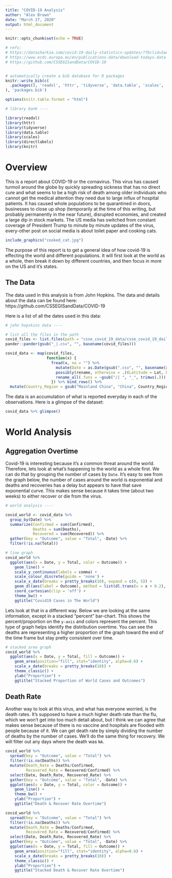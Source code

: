 ```yaml
---
title: "COVID-19 Analysis"
author: "Alex Brown"
date: "March 27, 2020"
output: html_document
---
```


```r
knitr::opts_chunk$set(echo = TRUE)
```

```r
# refs:
# https://datasharkie.com/covid-19-daily-statistics-updates/?fbclid=IwAR0EwXLIH_AiwEmU7KxOMyfgE83nmdLH34Dj5QCtOdFA78pTHRsdf2KRguQ
# https://www.ecdc.europa.eu/en/publications-data/download-todays-data-geographic-distribution-covid-19-cases-worldwide
# https://github.com/CSSEGISandData/COVID-19


# automatically create a bib database for R packages
knitr::write_bib(c(
  .packages(), 'readxl', 'httr', 'tidyverse', 'data.table', 'scales', 'directlabels', 'knitr'
), 'packages.bib')

options(knitr.table.format = "html")

# library bank ----

library(readxl)
library(httr)
library(tidyverse)
library(data.table)
library(scales)
library(directlabels)
library(knitr)
```

# Overview

This is a report about COVID-19 or the cornavirus. This virus has caused turmoil around the globe by quickly spreading sickness that has no direct cure and what seems to be a high risk of death among older individuals who cannot get the medical attention they need due to large influx of hospital patients. It has caused whole populations to be quarantined in doors, businesses to close up shop (temporarily at the time of this writing, but probably permanently in the near future), disrupted economies, and created a large dip in stock markets. The US media has switched from constant coverage of President Trump to minute by minute updates of the virus, every-other post on social media is about toilet paper and cooking cats.

```r

include_graphics("cooked_cat.jpg")

```

The purpose of this report is to get a general idea of how covid-19 is effecting the world and different populations. It will first look at the world as a whole, then break it down by different countries, and then focus in more on the US and it's states.

## The Data

The data used in this analysis is from John Hopkins. The data and details about the data can be found here: https://github.com/CSSEGISandData/COVID-19

Here is a list of all the dates used in this data:

```r
# john hopskins data ----

# list all the files in the path
covid_files <- list.files(path = "csse_covid_19_data/csse_covid_19_daily_reports", pattern = ".csv", full.names = T)
pander::pander(gsub("_|.csv", "", basename(covid_files)))

covid_data <- map(covid_files,
                  function(x) {
                    fread(x, na = "") %>%
                      mutate(Date = as.Date(gsub(".csv", "", basename(x)), format = "%m-%d-%Y")) %>% 
                      possibly(rename, otherwise = .)(Latitude = Lat, Longitude = Long_) %>% 
                      rename_all(.funs = ~gsub("/| ", "_", trimws(.)))
                    }) %>% bind_rows() %>%
  mutate(Country_Region = gsub("Mainland China", "China", Country_Region))

```

The data is an accumulation of what is reported everyday in each of the observations. Here is a glimpse of the dataset:

```r
covid_data %>% glimpse()
```

# World Analysis

## Aggregation Overtime

Covid-19 is interesting because it's a common threat around the world. Therefore, lets look at what's happening to the world as a whole first. We can do that by grouping the number of cases by `Date`. It's easy to see from the graph below, the number of cases around the world is exponential and deaths and recoveries has a delay but appears to have that save exponential curve. This makes sense because it takes time (about two weeks) to either recover or die from the virus.

```r
# world analysis ----

covid_world <- covid_data %>%
  group_by(Date) %>%
  summarize(Confirmed = sum(Confirmed),
            Deaths = sum(Deaths),
            Recovered = sum(Recovered)) %>% 
  gather(key = "Outcome", value = "Total", -Date) %>% 
  filter(!is.na(Total))

# line graph
covid_world %>% 
  ggplot(aes(x = Date, y = Total, color = Outcome)) +
    geom_line() +
    scale_y_continuous(labels = comma) +
    scale_colour_discrete(guide = 'none') +
    scale_x_date(breaks = pretty_breaks(10), expand = c(0, 5)) +
    geom_dl(aes(label = Outcome), method = list(dl.trans(x = x + 0.2), "last.points", cex = 0.8)) +
    coord_cartesian(clip = 'off') +
    theme_bw() +
    ggtitle("Covid19 Cases in The World")
```

Lets look at that in a different way. Below we are looking at the same information, except in a stacked "percent" bar-chart. This shows the percent/proportion on the `y-axis` and colors represent the percent. This type of graph helps identify the distribution overtime. You can see the deaths are representing a higher proportion of the graph toward the end of the time frame but stay pretty consistent over time.

```r
# stacked area graph
covid_world %>% 
  ggplot(aes(x = Date, y = Total, fill = Outcome)) +
    geom_area(position="fill", stat="identity", alpha=0.6) +
    scale_x_date(breaks = pretty_breaks(10)) +
    theme_classic() +
    ylab("Proportion") +
    ggtitle("Stacked Proportion of World Cases and Outcomes")
```

## Death Rate

Another way to look at this virus, and what has everyone worried, is the death rates. It's supposed to have a much higher death rate than the flu, which we won't get into too much detail about, but I think we can agree that makes sense because of there is no vaccine and hospitals are flooded with people because of it. We can get death rate by simply dividing the number of deaths by the number of cases. We'll do the same thing for recovery. We will filter out any days where the death was `NA`.

```r

covid_world %>% 
  spread(key = "Outcome", value = "Total") %>% 
  filter(!is.na(Deaths)) %>% 
  mutate(Death_Rate = Deaths/Confirmed,
         Recovered_Rate = Recovered/Confirmed) %>% 
  select(Date, Death_Rate, Recovered_Rate) %>% 
  gather(key = "Outcome", value = "Total", -Date) %>% 
  ggplot(aes(x = Date, y = Total, color = Outcome)) +
    geom_line() +
    theme_bw() +
    ylab("Proportion") +
    ggtitle("Death & Recover Rate Overtime")

covid_world %>% 
  spread(key = "Outcome", value = "Total") %>% 
  filter(!is.na(Deaths)) %>% 
  mutate(Death_Rate = Deaths/Confirmed,
         Recovered_Rate = Recovered/Confirmed) %>% 
  select(Date, Death_Rate, Recovered_Rate) %>% 
  gather(key = "Outcome", value = "Total", -Date) %>%
  ggplot(aes(x = Date, y = Total, fill = Outcome)) +
    geom_area(position="fill", stat="identity", alpha=0.6) +
    scale_x_date(breaks = pretty_breaks(10)) +
    theme_classic() +
    ylab("Proportion") +
    ggtitle("Stacked Death & Recover Rate Overtime")

```